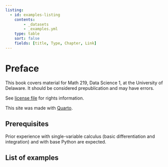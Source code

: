 ```yaml
---
listing: 
  - id: examples-listing
    contents: 
        - _datasets
        - _examples.yml
    type: table
    sort: false
    fields: [title, Type, Chapter, Link]
---
```


# Preface {.unnumbered}

This book covers material for Math 219, Data Science 1, at the University of Delaware. It should be considered prepublication and may have errors. 

See [license file](https://raw.githubusercontent.com/UD-Math-Data-Science-1/book/main/LICENSE) for rights information.

This site was made with [Quarto](https://quarto.org/docs/books).
<!-- 
{{< video https://www.dropbox.com/s/v9rqof1j77i98x5/Book_intro.mp4?raw=1 >}} -->

## Prerequisites

Prior experience with single-variable calculus (basic differentiation and integration) and with base Python are expected.

## List of examples

::: {#examples-listing}
:::
